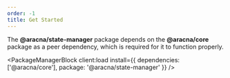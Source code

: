 ```yaml
---
order: -1
title: Get Started
---
```



The **@aracna/state-manager** package depends on the **@aracna/core** package as a peer dependency, which is required for it to function properly.

<PackageManagerBlock client:load install={{ dependencies: ['@aracna/core'], package: '@aracna/state-manager' }} />
